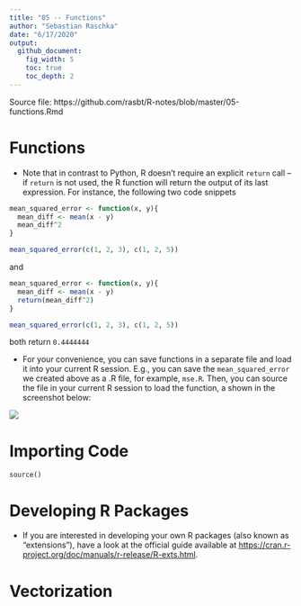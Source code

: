 ```yaml
---
title: "05 -- Functions"
author: "Sebastian Raschka"
date: "6/17/2020"
output:
  github_document:
    fig_width: 5
    toc: true
    toc_depth: 2
---
```


Source file: https://github.com/rasbt/R-notes/blob/master/05-functions.Rmd




# Functions

- Note that in contrast to Python, R doesn't require an explicit `return` call -- if `return` is not used, the R function will return the output of its last expression. For instance, the following two code snippets 

```r
mean_squared_error <- function(x, y){
  mean_diff <- mean(x - y)
  mean_diff^2
}

mean_squared_error(c(1, 2, 3), c(1, 2, 5))
```

and


```r
mean_squared_error <- function(x, y){
  mean_diff <- mean(x - y)
  return(mean_diff^2)
}

mean_squared_error(c(1, 2, 3), c(1, 2, 5))
```

both return `0.4444444`

- For your convenience, you can save functions in a separate file and load it into your current R session. E.g., you can save the `mean_squared_error` we created above as a .R file, for example, `mse.R`. Then, you can source the file in your current R session to load the function, a shown in the screenshot below:

![](images/04/load-func.png)

# Importing Code

`source()`



# Developing R Packages

- If you are interested in developing your own R packages (also known as "extensions"), have a look at the official guide available at [https://cran.r-project.org/doc/manuals/r-release/R-exts.html](https://cran.r-project.org/doc/manuals/r-release/R-exts.html).

# Vectorization